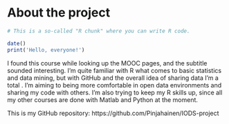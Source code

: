 
# About the project

```r
# This is a so-called "R chunk" where you can write R code.

date()
print('Hello, everyone!')
```

I found this course while looking up the MOOC pages, and the subtitle sounded interesting. I'm quite familiar with R what comes to basic statistics and data mining, but with GitHub and the overall idea of sharing data I'm a total \emph{rookie}. I'm aiming to being more comfortable in open data environments and sharing my code with others. I'm also trying to keep my R skills up, since all my other courses are done with Matlab and Python at the moment.

This is my GitHub repository:
https://github.com/Pinjahainen/IODS-project
